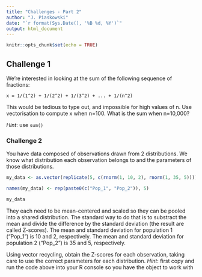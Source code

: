 ```yaml
---
title: "Challenges - Part 2"
author: "J. Piaskowski"
date: "`r format(Sys.Date(), '%B %d, %Y')`"
output: html_document
---
```


```r
knitr::opts_chunk$set(echo = TRUE)
```


## Challenge 1

We're interested in looking at the sum of the following sequence of fractions:

```
x = 1/(1^2) + 1/(2^2) + 1/(3^2) + ... + 1/(n^2)
```

This would be tedious to type out, and impossible for high values of n. Use vectorisation to compute x when n=100. What is the sum when n=10,000? 

*Hint*: use `sum()`

### Challenge 2

You have data composed of observations drawn from 2 distributions. We know what distribution each observation belongs to and the parameters of those distributions. 
```r
my_data <- as.vector(replicate(5, c(rnorm(1, 10, 2), rnorm(1, 35, 5))))

names(my_data) <- rep(paste0(c("Pop_1", "Pop_2")), 5)

my_data
```

They each need to be mean-centered and scaled so they can be pooled into a shared distribution. The standard way to do that is to substract the mean and divide the difference by the standard deviation (the result are called Z-scores).  The mean and standard deviation for population 1 ("Pop_1") is 10 and 2, respectively. The mean and standard deviation for population 2 ("Pop_2") is 35 and 5, respectively. 

Using vector recycling, obtain the Z-scores for each observation, taking care to use the correct parameters for each distribution. 
*Hint*: first copy and run the code above into your R console so you have the object to work with

